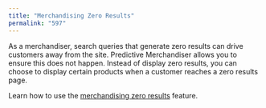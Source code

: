 ```yaml
---
title: "Merchandising Zero Results"
permalink: "597"
---
```


As a merchandiser, search queries that generate zero results can drive customers away from the site. Predictive Merchandiser allows you to ensure this does not happen. Instead of display zero results, you can choose to display certain products when a customer reaches a zero results page.

Learn how to use the [merchandising zero results](/how-to/832/merchandising-zero-results) feature.